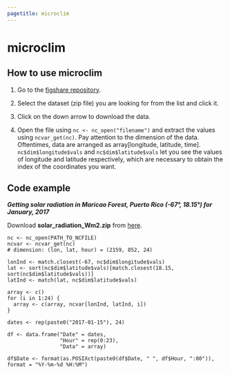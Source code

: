 ```yaml
---
pagetitle: microclim
---
```


# microclim

## How to use microclim

1. Go to the [figshare repository](https://figshare.com/collections/microclim_Global_estimates_of_hourly_microclimate_based_on_long_term_monthly_climate_averages/878253). 

2. Select the dataset (zip file) you are looking for from the list and click it. 

3. Click on the down arrow to download the data.

4. Open the file using ```nc <- nc_open("filename")``` and extract the values using ```ncvar_get(nc)```.
Pay attention to the dimension of the data. Oftentimes, data are arranged as array[longitude, latitude, time]. ```nc$dim$longitude$vals``` and ```nc$dim$latitude$vals``` let you see the values of longitude and latitude respectively, which are necessary to obtain the index of the coordinates you want.

## Code example

***Getting solar radiation in Maricao Forest, Puerto Rico (-67°, 18.15°) for January, 2017***  


Download **solar_radiation_Wm2.zip** from [here](https://figshare.com/collections/microclim_Global_estimates_of_hourly_microclimate_based_on_long_term_monthly_climate_averages/878253).

```
nc <- nc_open(PATH_TO_NCFILE)
ncvar <- ncvar_get(nc)
# dimension: (lon, lat, hour) = (2159, 852, 24)
  
lonInd <- match.closest(-67, nc$dim$longitude$vals)
lat <- sort(nc$dim$latitude$vals)[match.closest(18.15, sort(nc$dim$latitude$vals))]
latInd <- match(lat, nc$dim$latitude$vals)
  
array <- c()
for (i in 1:24) {
  array <- c(array, ncvar[lonInd, latInd, i])
}
  
dates <- rep(paste0("2017-01-15"), 24)
  
df <- data.frame("Date" = dates, 
                 "Hour" = rep(0:23), 
                 "Data" = array)
  
df$Date <- format(as.POSIXct(paste0(df$Date, " ", df$Hour, ":00")), format = "%Y-%m-%d %H:%M")
```
